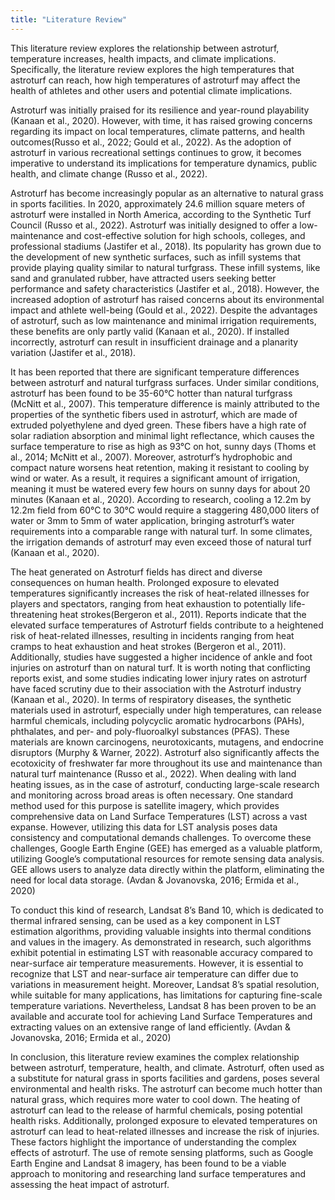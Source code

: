 ```yaml
---
title: "Literature Review"
---
```


This literature review explores the relationship between astroturf, temperature increases, health impacts, and climate implications. Specifically, the literature review explores the high temperatures that astroturf can reach, how high temperatures of astroturf may affect the health of athletes and other users and potential climate implications.

Astroturf was initially praised for its resilience and year-round playability (Kanaan et al., 2020). However, with time, it has raised growing concerns regarding its impact on local temperatures, climate patterns, and health outcomes(Russo et al., 2022; Gould et al., 2022). As the adoption of astroturf in various recreational settings continues to grow, it becomes imperative to understand its implications for temperature dynamics, public health, and climate change (Russo et al., 2022).

Astroturf has become increasingly popular as an alternative to natural grass in sports facilities. In 2020, approximately 24.6 million square meters of astroturf were installed in North America, according to the Synthetic Turf Council (Russo et al., 2022). Astroturf was initially designed to offer a low-maintenance and cost-effective solution for high schools, colleges, and professional stadiums (Jastifer et al., 2018). Its popularity has grown due to the development of new synthetic surfaces, such as infill systems that provide playing quality similar to natural turfgrass. These infill systems, like sand and granulated rubber, have attracted users seeking better performance and safety characteristics (Jastifer et al., 2018). However, the increased adoption of astroturf has raised concerns about its environmental impact and athlete well-being (Gould et al., 2022). Despite the advantages of astroturf, such as low maintenance and minimal irrigation requirements, these benefits are only partly valid (Kanaan et al., 2020). If installed incorrectly, astroturf can result in insufficient drainage and a planarity variation (Jastifer et al., 2018).

It has been reported that there are significant temperature differences between astroturf and natural turfgrass surfaces. Under similar conditions, astroturf has been found to be 35-60°C hotter than natural turfgrass (McNitt et al., 2007). This temperature difference is mainly attributed to the properties of the synthetic fibers used in astroturf, which are made of extruded polyethylene and dyed green. These fibers have a high rate of solar radiation absorption and minimal light reflectance, which causes the surface temperature to rise as high as 93°C on hot, sunny days (Thoms et al., 2014; McNitt et al., 2007). Moreover, astroturf's hydrophobic and compact nature worsens heat retention, making it resistant to cooling by wind or water. As a result, it requires a significant amount of irrigation, meaning it must be watered every few hours on sunny days for about 20 minutes (Kanaan et al., 2020). According to research, cooling a 12.2m by 12.2m field from 60°C to 30°C would require a staggering 480,000 liters of water or 3mm to 5mm of water application, bringing astroturf's water requirements into a comparable range with natural turf. In some climates, the irrigation demands of astroturf may even exceed those of natural turf (Kanaan et al., 2020).

The heat generated on Astroturf fields has direct and diverse consequences on human health. Prolonged exposure to elevated temperatures significantly increases the risk of heat-related illnesses for players and spectators, ranging from heat exhaustion to potentially life-threatening heat strokes(Bergeron et al., 2011). Reports indicate that the elevated surface temperatures of Astroturf fields contribute to a heightened risk of heat-related illnesses, resulting in incidents ranging from heat cramps to heat exhaustion and heat strokes (Bergeron et al., 2011). Additionally, studies have suggested a higher incidence of ankle and foot injuries on astroturf than on natural turf. It is worth noting that conflicting reports exist, and some studies indicating lower injury rates on astroturf have faced scrutiny due to their association with the Astroturf industry (Kanaan et al., 2020). In terms of respiratory diseases, the synthetic materials used in astroturf, especially under high temperatures, can release harmful chemicals, including polycyclic aromatic hydrocarbons (PAHs), phthalates, and per- and poly-fluoroalkyl substances (PFAS). These materials are known carcinogens, neurotoxicants, mutagens, and endocrine disruptors (Murphy & Warner, 2022). Astroturf also significantly affects the ecotoxicity of freshwater far more throughout its use and maintenance than natural turf maintenance (Russo et al., 2022). When dealing with land heating issues, as in the case of astroturf, conducting large-scale research and monitoring across broad areas is often necessary. One standard method used for this purpose is satellite imagery, which provides comprehensive data on Land Surface Temperatures (LST) across a vast expanse. However, utilizing this data for LST analysis poses data consistency and computational demands challenges. To overcome these challenges, Google Earth Engine (GEE) has emerged as a valuable platform, utilizing Google's computational resources for remote sensing data analysis. GEE allows users to analyze data directly within the platform, eliminating the need for local data storage. (Avdan & Jovanovska, 2016; Ermida et al., 2020)

To conduct this kind of research, Landsat 8's Band 10, which is dedicated to thermal infrared sensing, can be used as a key component in LST estimation algorithms, providing valuable insights into thermal conditions and values in the imagery. As demonstrated in research, such algorithms exhibit potential in estimating LST with reasonable accuracy compared to near-surface air temperature measurements. However, it is essential to recognize that LST and near-surface air temperature can differ due to variations in measurement height. Moreover, Landsat 8's spatial resolution, while suitable for many applications, has limitations for capturing fine-scale temperature variations. Nevertheless, Landsat 8 has been proven to be an available and accurate tool for achieving Land Surface Temperatures and extracting values on an extensive range of land efficiently. (Avdan & Jovanovska, 2016; Ermida et al., 2020)

In conclusion, this literature review examines the complex relationship between astroturf, temperature, health, and climate. Astroturf, often used as a substitute for natural grass in sports facilities and gardens, poses several environmental and health risks. The astroturf can become much hotter than natural grass, which requires more water to cool down. The heating of astroturf can lead to the release of harmful chemicals, posing potential health risks. Additionally, prolonged exposure to elevated temperatures on astroturf can lead to heat-related illnesses and increase the risk of injuries. These factors highlight the importance of understanding the complex effects of astroturf. The use of remote sensing platforms, such as Google Earth Engine and Landsat 8 imagery, has been found to be a viable approach to monitoring and researching land surface temperatures and assessing the heat impact of astroturf.

